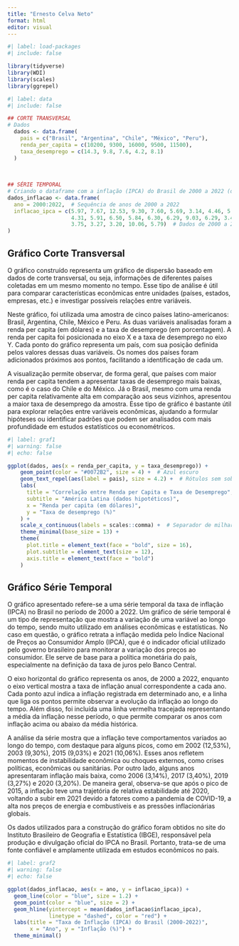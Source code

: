 ---
title: "Ernesto Celva Neto"
format: html
editor: visual
---

```{r}
#| label: load-packages
#| include: false

library(tidyverse)
library(WDI)
library(scales)
library(ggrepel)
```

```{r}
#| label: data
#| include: false

## CORTE TRANSVERSAL
# Dados
  dados <- data.frame(
    pais = c("Brasil", "Argentina", "Chile", "México", "Peru"),
    renda_per_capita = c(10200, 9300, 16000, 9500, 11500),
    taxa_desemprego = c(14.3, 9.8, 7.6, 4.2, 8.1)
  )
  
  
  
## SÉRIE TEMPORAL
# Criando o dataframe com a inflação (IPCA) do Brasil de 2000 a 2022 (dados reais)
dados_inflacao <- data.frame(
  ano = 2000:2022,  # Sequência de anos de 2000 a 2022
  inflacao_ipca = c(5.97, 7.67, 12.53, 9.30, 7.60, 5.69, 3.14, 4.46, 5.90,
                    4.31, 5.91, 6.50, 5.84, 6.30, 6.29, 9.03, 6.29, 3.40,
                    3.75, 3.27, 3.20, 10.06, 5.79)  # Dados de 2000 a 2022
)


```

## Gráfico Corte Transversal

O gráfico construído representa um gráfico de dispersão baseado em dados de corte transversal, ou seja, informações de diferentes países coletadas em um mesmo momento no tempo. Esse tipo de análise é útil para comparar características econômicas entre unidades (países, estados, empresas, etc.) e investigar possíveis relações entre variáveis.

Neste gráfico, foi utilizada uma amostra de cinco países latino-americanos: Brasil, Argentina, Chile, México e Peru. As duas variáveis analisadas foram a renda per capita (em dólares) e a taxa de desemprego (em porcentagem). A renda per capita foi posicionada no eixo X e a taxa de desemprego no eixo Y. Cada ponto do gráfico representa um país, com sua posição definida pelos valores dessas duas variáveis. Os nomes dos países foram adicionados próximos aos pontos, facilitando a identificação de cada um.

A visualização permite observar, de forma geral, que países com maior renda per capita tendem a apresentar taxas de desemprego mais baixas, como é o caso do Chile e do México. Já o Brasil, mesmo com uma renda per capita relativamente alta em comparação aos seus vizinhos, apresentou a maior taxa de desemprego da amostra. Esse tipo de gráfico é bastante útil para explorar relações entre variáveis econômicas, ajudando a formular hipóteses ou identificar padrões que podem ser analisados com mais profundidade em estudos estatísticos ou econométricos.

```{r}
#| label: graf1
#| warning: false
#| echo: false

ggplot(dados, aes(x = renda_per_capita, y = taxa_desemprego)) +
    geom_point(color = "#0072B2", size = 4) +  # Azul escuro
    geom_text_repel(aes(label = pais), size = 4.2) +  # Rótulos sem sobreposição
    labs(
      title = "Correlação entre Renda per Capita e Taxa de Desemprego",
      subtitle = "América Latina (dados hipotéticos)",
      x = "Renda per capita (em dólares)",
      y = "Taxa de desemprego (%)"
    ) +
    scale_x_continuous(labels = scales::comma) +  # Separador de milhar
    theme_minimal(base_size = 13) +
    theme(
      plot.title = element_text(face = "bold", size = 16),
      plot.subtitle = element_text(size = 12),
      axis.title = element_text(face = "bold")
    )

```

## Gráfico Série Temporal

O gráfico apresentado refere-se a uma série temporal da taxa de inflação (IPCA) no Brasil no período de 2000 a 2022. Um gráfico de série temporal é um tipo de representação que mostra a variação de uma variável ao longo do tempo, sendo muito utilizado em análises econômicas e estatísticas. No caso em questão, o gráfico retrata a inflação medida pelo Índice Nacional de Preços ao Consumidor Amplo (IPCA), que é o indicador oficial utilizado pelo governo brasileiro para monitorar a variação dos preços ao consumidor. Ele serve de base para a política monetária do país, especialmente na definição da taxa de juros pelo Banco Central.

O eixo horizontal do gráfico representa os anos, de 2000 a 2022, enquanto o eixo vertical mostra a taxa de inflação anual correspondente a cada ano. Cada ponto azul indica a inflação registrada em determinado ano, e a linha que liga os pontos permite observar a evolução da inflação ao longo do tempo. Além disso, foi incluída uma linha vermelha tracejada representando a média da inflação nesse período, o que permite comparar os anos com inflação acima ou abaixo da média histórica.

A análise da série mostra que a inflação teve comportamentos variados ao longo do tempo, com destaque para alguns picos, como em 2002 (12,53%), 2003 (9,30%), 2015 (9,03%) e 2021 (10,06%). Esses anos refletem momentos de instabilidade econômica ou choques externos, como crises políticas, econômicas ou sanitárias. Por outro lado, alguns anos apresentaram inflação mais baixa, como 2006 (3,14%), 2017 (3,40%), 2019 (3,27%) e 2020 (3,20%). De maneira geral, observa-se que após o pico de 2015, a inflação teve uma trajetória de relativa estabilidade até 2020, voltando a subir em 2021 devido a fatores como a pandemia de COVID-19, a alta nos preços de energia e combustíveis e as pressões inflacionárias globais.

Os dados utilizados para a construção do gráfico foram obtidos no site do Instituto Brasileiro de Geografia e Estatística (IBGE), responsável pela produção e divulgação oficial do IPCA no Brasil. Portanto, trata-se de uma fonte confiável e amplamente utilizada em estudos econômicos no país.

```{r}
#| label: graf2
#| warning: false
#| echo: false

ggplot(dados_inflacao, aes(x = ano, y = inflacao_ipca)) +
  geom_line(color = "blue", size = 1.2) +
  geom_point(color = "blue", size = 2) +
  geom_hline(yintercept = mean(dados_inflacao$inflacao_ipca),
             linetype = "dashed", color = "red") +
  labs(title = "Taxa de Inflação (IPCA) do Brasil (2000-2022)",
       x = "Ano", y = "Inflação (%)") +
  theme_minimal()


```
